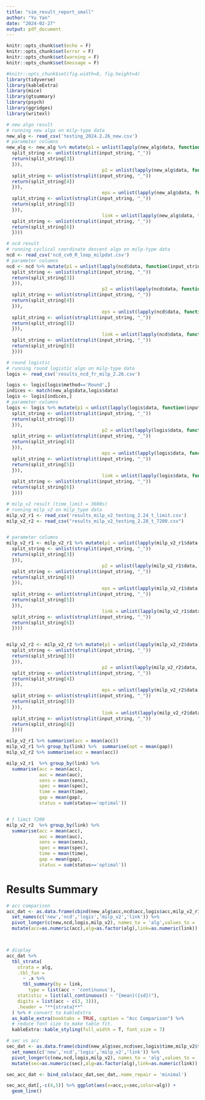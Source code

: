 ```yaml
---
title: "sim_result_report_small"
author: "Yu Yan"
date: "2024-02-27"
output: pdf_document
---
```


```r
knitr::opts_chunk$set(echo = F)
knitr::opts_chunk$set(error = F)
knitr::opts_chunk$set(warning = F)
knitr::opts_chunk$set(message = F)

#knitr::opts_chunk$set(fig.width=8, fig.height=4) 
library(tidyverse)
library(kableExtra)
library(mice)
library(gtsummary)
library(psych)
library(ggridges)
library(writexl)
```



```r
# new algo result
# running new algo on milp-type data
new_alg <- read_csv('testing_2024.2.26_new.csv')
# parameter columns
new_alg <- new_alg %>% mutate(p1 = unlist(lapply(new_alg$data, function(input_string) {
  split_string <- unlist(strsplit(input_string, "_"))
  return(split_string[3])
  })), 
                                   p2 = unlist(lapply(new_alg$data, function(input_string) {
  split_string <- unlist(strsplit(input_string, "_"))
  return(split_string[4])
  })),
                                   eps = unlist(lapply(new_alg$data, function(input_string) {
  split_string <- unlist(strsplit(input_string, "_"))
  return(split_string[5])
  })),
                                   link = unlist(lapply(new_alg$data, function(input_string) {
  split_string <- unlist(strsplit(input_string, "_"))
  return(split_string[6])
  })))
```

```r
# ncd result
# running cyclical coordinate descent algo on milp-type data
ncd <- read_csv('ncd_cv0_R_loop_milpdat.csv')
# parameter columns
ncd <- ncd %>% mutate(p1 = unlist(lapply(ncd$data, function(input_string) {
  split_string <- unlist(strsplit(input_string, "_"))
  return(split_string[3])
  })), 
                                   p2 = unlist(lapply(ncd$data, function(input_string) {
  split_string <- unlist(strsplit(input_string, "_"))
  return(split_string[4])
  })),
                                   eps = unlist(lapply(ncd$data, function(input_string) {
  split_string <- unlist(strsplit(input_string, "_"))
  return(split_string[5])
  })),
                                   link = unlist(lapply(ncd$data, function(input_string) {
  split_string <- unlist(strsplit(input_string, "_"))
  return(split_string[6])
  })))
```

```r
# round logistic
# running round logistic algo on milp-type data
logis <- read_csv('results_ncd_fr_milp_2.26.csv')

logis <- logis[logis$method=='Round',]
indices <- match(new_alg$data,logis$data)
logis <- logis[indices,]
# parameter columns
logis <- logis %>% mutate(p1 = unlist(lapply(logis$data, function(input_string) {
  split_string <- unlist(strsplit(input_string, "_"))
  return(split_string[3])
  })), 
                                   p2 = unlist(lapply(logis$data, function(input_string) {
  split_string <- unlist(strsplit(input_string, "_"))
  return(split_string[4])
  })),
                                   eps = unlist(lapply(logis$data, function(input_string) {
  split_string <- unlist(strsplit(input_string, "_"))
  return(split_string[5])
  })),
                                   link = unlist(lapply(logis$data, function(input_string) {
  split_string <- unlist(strsplit(input_string, "_"))
  return(split_string[6])
  })))
```

```r
# milp_v2 result (time_limit = 3600s)
# running milp_v2 on milp_type data 
milp_v2_r1 <- read_csv('results_milp_v2_testing_2.24_t_limit.csv')
milp_v2_r2 <- read_csv("results_milp_v2_testing_2.28_t_7200.csv")


# parameter columns
milp_v2_r1 <- milp_v2_r1 %>% mutate(p1 = unlist(lapply(milp_v2_r1$data, function(input_string) {
  split_string <- unlist(strsplit(input_string, "_"))
  return(split_string[3])
  })), 
                                   p2 = unlist(lapply(milp_v2_r1$data, function(input_string) {
  split_string <- unlist(strsplit(input_string, "_"))
  return(split_string[4])
  })),
                                   eps = unlist(lapply(milp_v2_r1$data, function(input_string) {
  split_string <- unlist(strsplit(input_string, "_"))
  return(split_string[5])
  })),
                                   link = unlist(lapply(milp_v2_r1$data, function(input_string) {
  split_string <- unlist(strsplit(input_string, "_"))
  return(split_string[6])
  })))


milp_v2_r2 <- milp_v2_r2 %>% mutate(p1 = unlist(lapply(milp_v2_r2$data, function(input_string) {
  split_string <- unlist(strsplit(input_string, "_"))
  return(split_string[3])
  })), 
                                   p2 = unlist(lapply(milp_v2_r2$data, function(input_string) {
  split_string <- unlist(strsplit(input_string, "_"))
  return(split_string[4])
  })),
                                   eps = unlist(lapply(milp_v2_r2$data, function(input_string) {
  split_string <- unlist(strsplit(input_string, "_"))
  return(split_string[5])
  })),
                                   link = unlist(lapply(milp_v2_r2$data, function(input_string) {
  split_string <- unlist(strsplit(input_string, "_"))
  return(split_string[6])
  })))

milp_v2_r1 %>% summarise(acc = mean(acc))
milp_v2_r1 %>% group_by(link) %>%  summarise(opt = mean(gap))
milp_v2_r2 %>% summarise(acc = mean(acc))

```

```r

milp_v2_r1  %>% group_by(link) %>%
  summarise(acc = mean(acc),
            auc = mean(auc),
            sens = mean(sens),
            spec = mean(spec),
            time = mean(time),
            gap = mean(gap),
            status = sum(status=='optimal'))


# t limit 7200
milp_v2_r2  %>% group_by(link) %>%
  summarise(acc = mean(acc),
            auc = mean(auc),
            sens = mean(sens),
            spec = mean(spec),
            time = mean(time),
            gap = mean(gap),
            status = sum(status=='optimal'))
```

# Results Summary
```r
# acc comparison
acc_dat <- as.data.frame(cbind(new_alg$acc,ncd$acc,logis$acc,milp_v2_r1$acc ,new_alg$link)) %>%
  set_names(c('new','ncd','logis','milp_v2','link')) %>%
  pivot_longer(c(new,ncd,logis,milp_v2), names_to = 'alg',values_to = 'acc') %>%
  mutate(acc=as.numeric(acc),alg=as.factor(alg),link=as.numeric(link)) 



# display
acc_dat %>% 
  tbl_strata(
    strata = alg,
    .tbl_fun =
      ~ .x %>%
      tbl_summary(by = link,
        type = list(acc ~ 'continuous'),
    statistic = list(all_continuous() ~ "{mean}({sd})"),
    digits = list(acc ~ c(3, 3))),
    .header = "**{strata}**" 
  ) %>% # convert to kableExtra
  as_kable_extra(booktabs = TRUE, caption = "Acc Comparison") %>%
  # reduce font size to make table fit. 
  kableExtra::kable_styling(full_width = T, font_size = 7)
```

```r
# sec vs acc
sec_dat <- as.data.frame(cbind(new_alg$sec,ncd$sec,logis$time,milp_v2$time,new_alg$link)) %>% 
  set_names(c('new','ncd','logis','milp_v2','link')) %>% 
  pivot_longer(c(new,ncd,logis,milp_v2), names_to = 'alg',values_to = 'sec') %>%
  mutate(sec=as.numeric(sec),alg=as.factor(alg),link=as.numeric(link)) 

sec_acc_dat <- bind_cols(acc_dat,sec_dat,.name_repair = 'minimal') 

sec_acc_dat[,-c(4,5)] %>% ggplot(aes(x=acc,y=sec,color=alg)) +
  geom_line()
```


```r

```

